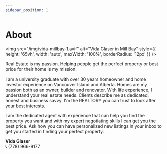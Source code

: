 ```yaml
---
sidebar_position: 1
---
```


# About


<div style={{ display: 'flex', alignItems: 'flex-start', gap: '2rem', flexWrap: 'wrap' }}>

  <img 
    src="/img/vida-millbay-1.avif" 
    alt="Vida Glaser in Mill Bay" 
    style={{ height: '65vh', width: 'auto', maxWidth: '100%', borderRadius: '12px' }} 
  />

  <div style={{ flex: 1, minWidth: '300px' }}>

Real Estate is my passion. Helping people get the perfect property or best price for their home is my mission.

I am a university graduate with over 30 years homeowner and home investor experience on Vancouver Island and Alberta. Homes are my passion both as an owner, builder and renovator. With life experience, I understand your real estate needs. Clients describe me as dedicated, honest and business savvy. I'm the REALTOR® you can trust to look after your best interests.

I am the dedicated agent with experience that can help you find the property you want and with my expert negotiating skills I can get you the best price. Ask how you can have personalized new listings in your inbox to get you started in finding your perfect property.

**Vida Glaser**  
📞 (778) 966-9177

  </div>

</div>



